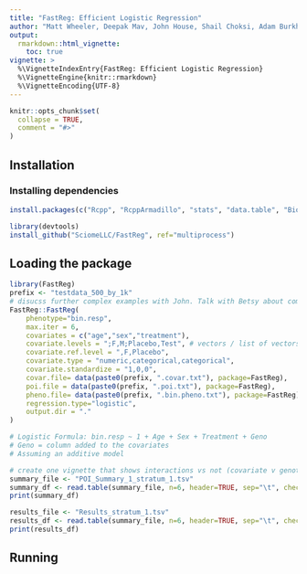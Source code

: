 ```yaml
---
title: "FastReg: Efficient Logistic Regression"
author: "Matt Wheeler, Deepak Mav, John House, Shail Choksi, Adam Burkholder"
output: 
  rmarkdown::html_vignette:
    toc: true
vignette: >
  %\VignetteIndexEntry{FastReg: Efficient Logistic Regression}
  %\VignetteEngine{knitr::rmarkdown}
  %\VignetteEncoding{UTF-8}
---
```



```r
knitr::opts_chunk$set(
  collapse = TRUE,
  comment = "#>"
)
```
## Installation

### Installing dependencies
```r
install.packages(c("Rcpp", "RcppArmadillo", "stats", "data.table", "BiocManager"))

```
```r
library(devtools)
install_github("SciomeLLC/FastReg", ref="multiprocess")
```

## Loading the package
```r
library(FastReg)
prefix <- "testdata_500_by_1k"
# disucss further complex examples with John. Talk with Betsy about complex Exwas models
FastReg::FastReg(
    phenotype="bin.resp", 
    max.iter = 6, 
    covariates = c("age","sex","treatment"),
    covariate.levels = ";F,M;Placebo,Test", # vectors / list of vectors 
    covariate.ref.level = ",F,Placebo", 
    covariate.type = "numeric,categorical,categorical",
    covariate.standardize = "1,0,0",
    covar.file= data(paste0(prefix, ".covar.txt"), package=FastReg),
    poi.file = data(paste0(prefix, ".poi.txt"), package=FastReg),
    pheno.file= data(paste0(prefix, ".bin.pheno.txt"), package=FastReg),
    regression.type="logistic",
    output.dir = "."
)

# Logistic Formula: bin.resp ~ 1 + Age + Sex + Treatment + Geno
# Geno = column added to the covariates
# Assuming an additive model 

# create one vignette that shows interactions vs not (covariate v genotype)
summary_file <- "POI_Summary_1_stratum_1.tsv"
summary_df <- read.table(summary_file, n=6, header=TRUE, sep="\t", check.names = FALSE, stringsAsFactors = FALSE)
print(summary_df)

results_file <- "Results_stratum_1.tsv"
results_df <- read.table(summary_file, n=6, header=TRUE, sep="\t", check.names = FALSE, stringsAsFactors = FALSE)
print(results_df)
```

## Running 